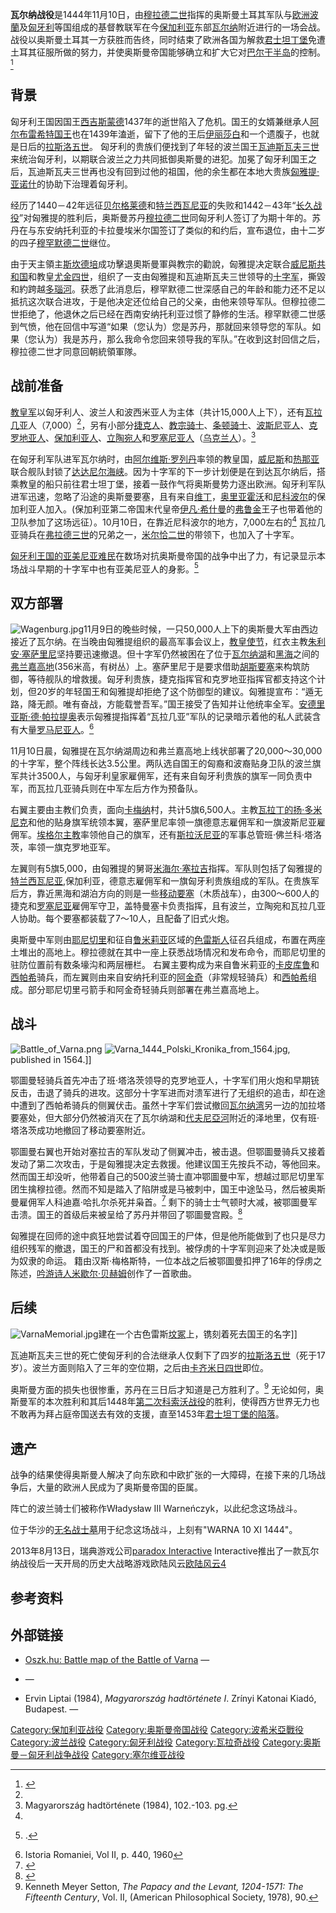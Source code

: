{{Infobox military conflict
|conflict=瓦尔纳战役
|image=Chelebowski varna.jpg
|image_size=300px
|caption=
|partof=[[欧洲奥斯曼战争|欧洲奥斯曼战争]]
|date=1444年11月10日
|place=今[[保加利亚|保加利亚]][[瓦尔纳|瓦尔纳]]附近
|result=奥斯曼帝国胜利
|combatant1=[[File:POL_Przemysł_II_1295_COA.svg|20px]] [[波兰王国_(1385年-1569年)|波兰王国]]<br />[[File:Coa_Hungary_Country_History_Vladislaus_I_(1440–1444).svg|20px]] [[匈牙利王国|匈牙利王国]]<br />[[File:Blason_Boheme.svg|20px]] [[波西米亚王冠领地|波西米亚]]<br /> [[File:Coat_of_Arms_of_Lithuania.svg|20px]] [[立陶宛大公国|立陶宛大公国]] <br />[[File:Stema_Tarii_Romanesti_II.jpg|20px]] [[瓦拉几亚|瓦拉几亚]]<br>[[File:Coat_of_arms_of_Moldavia.svg|20px]] [[摩尔达维亚公国|摩尔达维亚公国]] <br /> [[File:Coat_of_Arms_of_the_Emperor_of_Bulgaria_(by_Conrad_Grünenberg).png|20px]] 保加利亚起义者<br />[[File:Flag_of_the_Papal_States_(pre_1808).svg|20px]] [[教皇国|教皇国]]<br /> [[File:Den_tyske_ordens_skjold.svg|20px]] [[条顿骑士团国|条顿骑士团国]]
|combatant2=[[File:Flag_of_the_Ottoman_Sultanate_(1299-1453).svg|20px]] [[奥斯曼帝国|奥斯曼帝国]]
|commander1=[[File:POL_Przemysł_II_1295_COA.svg|20px]] [[瓦迪斯瓦夫三世·雅盖隆契克|瓦迪斯瓦夫三世]]{{KIA}}<br />[[File:Coat_of_Arms_of_Hungary.svg|20px]] [[匈雅提·亚诺什|匈雅提·亚诺什]]<br />[[File:Stema_Tarii_Romanesti_II.jpg|20px]] [[米尔恰二世|米尔恰二世]]<br />[[File:Coat_of_Arms_of_Hungary.svg|20px]]  [[米哈伊·西拉吉|米哈伊·西拉吉]]<br />[[File:Stema_Tarii_Romanesti_II.jpg|20px]][[弗拉德二世|弗拉德二世]]<br />[[File:Coat_of_Arms_of_the_Emperor_of_Bulgaria_(by_Conrad_Grünenberg).png|20px]] [[弗鲁金|弗鲁金]]
|commander2=[[File:Flag_of_the_Ottoman_Sultanate_(1299-1453).svg|20px]] [[穆拉德二世|穆拉德二世]]
| strength1         = 16,000<ref name=Warfare>Frank Tallett, D. J. B. Trim. European Warfare, 1350–1750. Cambridge University Press, 2010. p. 143</ref>–20,000人{{sfn|Setton|1978|pp=89–90}}<ref name=Sedlar>Jean W. Sedlar. East Central Europe in the Middle Ages, 1000–1500. University of Washington Press, 2013. p. 247</ref>
| strength2         = 37,000–60,000人<ref name=Warfare/><ref name=Sedlar/>{{sfn|Setton|1978|pp=89–90}}<ref>Stephen Turnbull. ''The Ottoman Empire 1326–1699''. Bloomsbury Publishing. 2014. p. 32</ref>
*30,000–40,000名安納托利亞士兵<ref name=Warfare/>
*7,000名魯米利亞士兵<ref name=Warfare/>
| casualties1       = 嚴重{{sfn|Setton|1978|pp=89–90}}<ref name=Geschichte>Johann Wilhelm Zinkeisen, Geschichte des osmanischen Reiches in Europa, vol: 1, pp. 700–705</ref><ref>{{cite web |title=Battle of Varna |url=https://www.britannica.com/event/Battle-of-Varna |website=brittanica.com}}</ref>
| casualties2       = 輕微
}}
{{Campaignbox Ottoman-Hungarian War}}
'''瓦尔纳战役'''是1444年11月10日，由[[穆拉德二世|穆拉德二世]]指挥的奥斯曼土耳其军队与[[欧洲|欧洲]][[波蘭|波蘭]]及[[匈牙利|匈牙利]]等国组成的基督教联军在今[[保加利亚|保加利亚]]东部[[瓦尔纳|瓦尔纳]]附近进行的一场会战。战役以奥斯曼土耳其一方获胜而告终，同时结束了欧洲各国为解救[[君士坦丁堡|君士坦丁堡]]免遭土耳其征服所做的努力，并使奥斯曼帝国能够确立和扩大它对[[巴尔干半岛|巴尔干半岛]]的控制。<ref>{{cite book zh |author=|title=《大不列颠百科全书：国际中文版·第十七卷》|format=M|edition=1 |location=北京 |publisher=中国大百科全书出版社 |date=1999年4月 |pages=445页 |id= ISBN 7-5000-6060-2}}</ref>

==背景==
匈牙利王国因国王[[西吉斯蒙德_(神圣罗马帝国)|西吉斯蒙德]]1437年的逝世陷入了危机。国王的女婿兼继承人[[阿尔布雷希特二世_(德意志)|阿尔布雷希特国王]]也在1439年溘逝，留下了他的王后[[卢森堡的伊丽莎白|伊丽莎白]]和一个遗腹子，也就是日后的[[拉斯洛五世|拉斯洛五世]]。 匈牙利的贵族们便找到了年轻的波兰国王[[瓦迪斯瓦夫三世·雅盖隆契克|瓦迪斯瓦夫三世]]来统治匈牙利，以期联合波兰之力共同抵御奥斯曼的进犯。加冕了匈牙利国王之后，瓦迪斯瓦夫三世再也没有回到过他的祖国，他的余生都在本地大贵族[[匈雅提·亚诺什|匈雅提·亚诺什]]的协助下治理着匈牙利。

经历了1440－42年远征[[贝尔格莱德|贝尔格莱德]]和[[特兰西瓦尼亚|特兰西瓦尼亚]]的失败和1442－43年“[[长久战役|长久战役]]”对匈雅提的胜利后，奥斯曼苏丹[[穆拉德二世|穆拉德二世]]同匈牙利人签订了为期十年的{{tsl|en|Peace of Szeged|塞格德和约}}。苏丹在与东安纳托利亚的卡拉曼埃米尔国签订了类似的和约后，宣布退位，由十二岁的四子[[穆罕默德二世_(鄂圖曼帝國)|穆罕默德二世]]继位。

由于天主領主[[斯坎德培|斯坎德培]]成功擊退奧斯曼軍與教宗的勸說，匈雅提决定联合[[威尼斯共和国|威尼斯共和国]]和教皇[[尤金四世|尤金四世]]，组织了一支由匈雅提和瓦迪斯瓦夫三世领导的[[十字军|十字军]]，撕毀和約跨越[[多瑙河|多瑙河]]。获悉了此消息后，穆罕默德二世深感自己的年龄和能力还不足以抵抗这次联合进攻，于是他决定还位给自己的父亲，由他来领导军队。但穆拉德二世拒绝了，他退休之后已经在西南安纳托利亚过惯了静修的生活。穆罕默德二世感到气愤，他在回信中写道“如果（您认为）您是苏丹，那就回来领导您的军队。如果（您认为）我是苏丹，那么我命令您回来领导我的军队。”在收到这封回信之后，穆拉德二世才同意回朝統領軍隊。

==战前准备==
[[教皇军|教皇军]]以匈牙利人、波兰人和波西米亚人为主体（共计15,000人上下），还有[[瓦拉几亚|瓦拉几亚]]人（7,000）<ref name="books.google"/>，另有小部分[[捷克人|捷克人]]、[[教宗骑士|教宗骑士]]、[[条顿骑士|条顿骑士]]、[[波斯尼亚人|波斯尼亚人]]、[[克罗地亚人|克罗地亚人]]、[[保加利亚人|保加利亚人]]、[[立陶宛人|立陶宛人]]和[[罗塞尼亚人|罗塞尼亚人]]（[[乌克兰人|乌克兰人]]）。<ref>Magyarország hadtörténete (1984), 102.-103. pg.</ref>

在匈牙利军队进军瓦尔纳时，由[[阿尔维斯·罗列丹|阿尔维斯·罗列丹]]率领的教皇国，[[威尼斯共和国|威尼斯]]和[[热那亚共和国|热那亚]]联合舰队封锁了[[达达尼尔海峡|达达尼尔海峡]]。因为十字军的下一步计划便是在到达瓦尔纳后，搭乘教皇的船只前往君士坦丁堡，接着一鼓作气将奥斯曼势力逐出欧洲。匈牙利军队进军迅速，忽略了沿途的奥斯曼要塞，且有来自[[维丁|维丁]]，[[奥里亚霍沃|奥里亚霍沃]]和[[尼科波尔_(保加利亚)|尼科波尔]]的保加利亚人加入。(保加利亚第二帝国末代皇帝[[伊凡·希什曼|伊凡·希什曼]]的[[弗鲁金|弗鲁金]]王子也带着他的卫队参加了这场远征）。10月10日，在靠近尼科波尔的地方，7,000左右的<ref name="books.google" /> 瓦拉几亚骑兵在[[弗拉德三世|弗拉德三世]]的兄弟之一，[[米尔恰二世|米尔恰二世]]的带领下，也加入了十字军。

[[匈牙利的亚美尼亚人|匈牙利王国的亚美尼亚难民]]在数场对抗奥斯曼帝国的战争中出了力，有记录显示本场战斗早期的十字军中也有亚美尼亚人的身影。<ref>{{Cite document | last = Basmadjian | title = Histoire moderne des Armeniens | place = Paris | year = 1922 | page = 45 | language = fr }}.</ref>

==双方部署==
[[File:Wagenburg.jpg|thumb]]11月9日的晚些时候，一只50,000人上下的奥斯曼大军由西边接近了瓦尔纳。在当晚由匈雅提组织的最高军事会议上，[[教皇使节|教皇使节]]，红衣主教[[朱利安·塞萨里尼|朱利安·塞萨里尼]]坚持要迅速撤退。但十字军仍然被困在了位于[[瓦尔纳湖|瓦尔纳湖]]和[[黑海|黑海]]之间的[[弗兰嘉高地|弗兰嘉高地]](356米高，有树丛）上。塞萨里尼于是要求借助[[移动要塞|胡斯要塞]]来构筑防御，等待舰队的增救援。匈牙利贵族，捷克指挥官和克罗地亚指挥官都支持这个计划，但20岁的年轻国王和匈雅提却拒绝了这个防御型的建议。匈雅提宣布：“遁无路，降无颜。唯有奋战，方能载誉吾军。”国王接受了告知并让他统率全军。[[安德里亚斯·德·帕拉提奥|安德里亚斯·德·帕拉提奥]]表示匈雅提指挥着“瓦拉几亚”军队的记录暗示着他的私人武装含有大量[[罗马尼亚人|罗马尼亚人]]。<ref>Istoria Romaniei, Vol II, p. 440, 1960</ref>

11月10日晨，匈雅提在瓦尔纳湖周边和弗兰嘉高地上线状部署了20,000～30,000的十字军，整个阵线长达3.5公里。两队选自国王的匈裔和波裔贴身卫队的波兰旗军共计3500人，与匈牙利皇家雇佣军，还有来自匈牙利贵族的旗军一同负责中军，而瓦拉几亚骑兵则在中军左后方作为预备队。

右翼主要由主教们负责，面向[[卡梅纳_(瓦尔纳)|卡梅纳]]村，共计5旗6,500人。主教[[瓦拉丁的扬·多米尼克|瓦拉丁的扬·多米尼克]]和他的贴身旗军统领本翼，塞萨里尼率领一旗德意志雇佣军和一旗波斯尼亚雇佣军。[[天主教埃格尔总教区|埃格尔主教]]率领他自己的旗军，还有[[斯拉沃尼亚|斯拉沃尼亚]]的军事总管班·佛兰科·塔洛茨，率领一旗克罗地亚军。

左翼则有5旗5,000，由匈雅提的舅哥[[米海尔·塞拉吉|米海尔·塞拉吉]]指挥。军队则包括了匈雅提的[[特兰西瓦尼亚|特兰西瓦尼亚]],保加利亚，德意志雇佣军和一旗匈牙利贵族组成的军队。在贵族军后方，靠近黑海和湖泊方向的则是一些[[移动要塞|移动要塞]]（木质战车），由300～600人的捷克和[[罗塞尼亚|罗塞尼亚]]雇佣军守卫，盖特曼塞卡负责指挥，且有波兰，立陶宛和瓦拉几亚人协助。每个要塞都装载了7～10人，且配备了旧式火炮。

奥斯曼中军则由[[耶尼切里|耶尼切里]]和征自[[鲁米莉亚|鲁米莉亚]]区域的[[色雷斯|色雷斯人]]征召兵组成，布置在两座土堆出的高地上。穆拉德就在其中一座上获悉战场情况和发布命令，而耶尼切里的驻防位置前有数条壕沟和两层栅栏。 右翼主要构成为来自鲁米莉亚的[[卡皮库鲁|卡皮库鲁]]和[[西帕希|西帕希]]骑兵，而左翼则由来自安纳托利亚的[[阿金奇|阿金奇]]（非常规轻骑兵）和[[西帕希|西帕希]]组成。部分耶尼切里弓箭手和阿金奇轻骑兵则部署在弗兰嘉高地上。

==战斗==
[[File:Battle_of_Varna.png|thumb]]
[[File:Varna_1444_Polski_Kronika_from_1564.jpg|thumb]], published in 1564.]]

鄂圖曼轻骑兵首先冲击了班·塔洛茨领导的克罗地亚人，十字军们用火炮和早期铳反击，击退了骑兵的进攻。这部分十字军进而对溃军进行了无组织的追击，却在途中遭到了西帕希骑兵的侧翼伏击。虽然十字军们尝试撤回[[瓦尔纳湾|瓦尔纳湾]]另一边的加拉塔要塞处，但大部分仍然被消灭在了瓦尔纳湖和[[代夫尼亞河|代夫尼亞河]]附近的泽地里，仅有班·塔洛茨成功地撤回了移动要塞附近。

鄂圖曼右翼也开始对塞拉吉的军队发动了侧翼冲击，被击退。但鄂圖曼骑兵又接着发动了第二次攻击，于是匈雅提决定去救援。他建议国王先按兵不动，等他回来。然而国王却没听，他带着自己的500波兰骑士直冲鄂圖曼中军，想越过耶尼切里军团生擒穆拉德。然而不知是踏入了陷阱或是马被刺中，国王中途坠马，然后被奥斯曼雇佣军人科迪嘉·哈扎尔杀死并枭首。<ref name=jaczynowski>{{cite book|surname1=Jaczynowski|first1=Lech|title=Supposed Gravesites of Władysław III of Varna|date=January 2017|isbn=9788374555265|page=193|url=http://dlibra.bg.ajd.czest.pl:8080/Content/4173/14.pdf|access-date=21 December 2017|archive-date=2017-12-22|archive-url=https://web.archive.org/web/20171222050800/http://dlibra.bg.ajd.czest.pl:8080/Content/4173/14.pdf|dead-url=yes}}</ref> 剩下的骑士士气顿时大减，被鄂圖曼军击溃。国王的首级后来被呈给了苏丹并带回了鄂圖曼宫殿。<ref name=Florescu1>{{cite book |title=Dracula, Prince of Many Faces: His Life and His Times |last=Florescu |first=Radu R. |authorlink=Radu R. Florescu |author2=Raymond McNally |year=1989 |publisher=Little, Brown & Co. |location=Boston |isbn= |page= |pages= |url=https://archive.org/details/draculaprinceofm0000flor|accessdate=2011-02-08}}</ref>{{page needed|date=November 2011}}

匈雅提在回师的途中疯狂地尝试着夺回国王的尸体，但是他所能做到了也只是尽力组织残军的撤退，国王的尸和首都没有找到。被俘虏的十字军则迎来了处决或是贩为奴隶的命运。{{citation needed|date=April 2012}} 籍由汉斯·梅格斯特，一位本战之后被鄂圖曼扣押了16年的俘虏之陈述，[[吟游诗人|吟游诗人]][[米歇尔·贝赫姆|米歇尔·贝赫姆]]创作了一首歌曲。

==后续==
{{See also|科索沃战役 (1448年)|l1=第二次科索沃战役}}
[[File:VarnaMemorial.jpg|thumb]]建在一个古色雷斯[[坟冢|坟冢]]上，镌刻着死去国王的名字]]

瓦迪斯瓦夫三世的死亡使匈牙利的合法继承人仅剩下了四岁的[[拉斯洛五世|拉斯洛五世]]（死于17岁）。波兰方面则陷入了三年的空位期，之后由[[卡齐米日四世·雅盖隆契克|卡齐米日四世]]即位。

奥斯曼方面的损失也很惨重，苏丹在三日后才知道是己方胜利了。<ref name="Setton90">Kenneth Meyer Setton, ''The Papacy and the Levant, 1204-1571: The Fifteenth Century'', Vol. II, (American Philosophical Society, 1978), 90.</ref> 无论如何，奥斯曼军的本次胜利和其后1448年[[科索沃战役_(1448年)|第二次科索沃战役]]的胜利，使得西方世界无力也不敢再为拜占庭帝国送去有效的支援，直至1453年[[君士坦丁堡的陷落|君士坦丁堡的陷落]]。

==遗产==
战争的结果使得奥斯曼人解决了向东欧和中欧扩张的一大障碍，在接下来的几场战争后，大量的欧洲人民成为了奥斯曼帝国的臣属。

阵亡的波兰骑士们被称作Władysław III Warneńczyk，以此纪念这场战斗。

位于华沙的[[无名战士墓|无名战士墓]]用于纪念这场战斗，上刻有"WARNA 10 XI 1444"。

2013年8月13日，瑞典游戏公司[[paradox_Interactive|paradox Interactive]] Interactive推出了一款瓦尔纳战役后一天开局的历史大战略游戏欧陆风云[[歐陸風雲IV|欧陆风云4]]

==参考资料==
{{Reflist}}

==外部链接==
* [http://www.mek.oszk.hu/01900/01919/html/cd4a/kepek/history/to056gf95172.jpg Oszk.hu: Battle map of the Battle of Varna] {{Wayback|url=http://www.mek.oszk.hu/01900/01919/html/cd4a/kepek/history/to056gf95172.jpg |date=20160303180817 }}—{{hu icon}}
* {{cite book | last = Imber | first = Colin | title = The Crusade of Varna, 1443–45 | date = July 2006 | publisher = Ashgate Publishing | isbn = 0-7546-0144-7 | format = PDF | chapter = Introduction | url = http://www.ashgate.com/subject_area/downloads/sample_chapters/Crusade_of_Varna_Intro.pdf | access-date = 2018-01-23 | archive-url = https://web.archive.org/web/20070628084856/http://www.ashgate.com/subject_area/downloads/sample_chapters/Crusade_of_Varna_Intro.pdf | archive-date = 2007-06-28 | dead-url = yes }}—{{en icon}}
* Ervin Liptai (1984), ''Magyarország hadtörténete I''. Zrínyi Katonai Kiadó, Budapest. {{ISBN|963-326-320-4}} —{{hu icon}}
{{Commons category|position=left|Battle of Varna}}

[[Category:保加利亚战役|Category:保加利亚战役]]
[[Category:奥斯曼帝国战役|Category:奥斯曼帝国战役]]
[[Category:波希米亞戰役|Category:波希米亞戰役]]
[[Category:波兰战役|Category:波兰战役]]
[[Category:匈牙利战役|Category:匈牙利战役]]
[[Category:瓦拉奇战役|Category:瓦拉奇战役]]
[[Category:奥斯曼－匈牙利战争战役|Category:奥斯曼－匈牙利战争战役]]
[[Category:塞尔维亚战役|Category:塞尔维亚战役]]